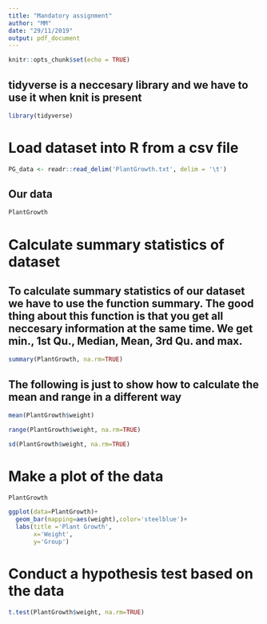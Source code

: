 ---
title: "Mandatory assignment"
author: "MM"
date: "29/11/2019"
output: pdf_document
---

```{r setup, include=FALSE}
knitr::opts_chunk$set(echo = TRUE)
```

## tidyverse is a neccesary library and we have to use it when knit is present
```{r}
library(tidyverse)
```

# Load dataset into R from a csv file

```{r}
PG_data <- readr::read_delim('PlantGrowth.txt', delim = '\t')
```

## Our data
```{r}
PlantGrowth
```


# Calculate summary statistics of dataset

## To calculate summary statistics of our dataset we have to use the function summary. The good thing about this function is that you get all neccesary information at the same time. We get min., 1st Qu., Median, Mean, 3rd Qu. and max.

```{r}
summary(PlantGrowth, na.rm=TRUE)
```

## The following is just to show how to calculate the mean and range in a different way
```{r}
mean(PlantGrowth$weight)
```

```{r}
range(PlantGrowth$weight, na.rm=TRUE)
```

```{r}
sd(PlantGrowth$weight, na.rm=TRUE)
```


# Make a plot of the data

```{r}
PlantGrowth
```



```{r}
ggplot(data=PlantGrowth)+
  geom_bar(mapping=aes(weight),color='steelblue')+
  labs(title ='Plant Growth',
       x='Weight',
       y='Group')
```



# Conduct a hypothesis test based on the data

```{r}
t.test(PlantGrowth$weight, na.rm=TRUE)
```